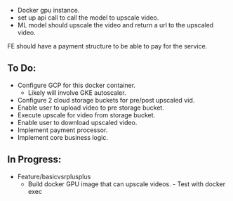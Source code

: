   - Docker gpu instance.
  - set up api call to call the model to upscale video.
  - ML model should upscale the video and return a url to the upscaled video.

FE should have a payment structure to be able to pay for the service.


To Do:
------

- Configure GCP for this docker container.
  - Likely will involve GKE autoscaler.
- Configure 2 cloud storage buckets for pre/post upscaled vid.
- Enable user to upload video to pre storage bucket.
- Execute upscale for video from storage bucket.
- Enable user to download upscaled video.
- Implement payment processor.
- Implement core business logic.


In Progress:
------------
- Feature/basicvsrplusplus 
  - Build docker GPU image that can upscale videos. - Test with docker exec
